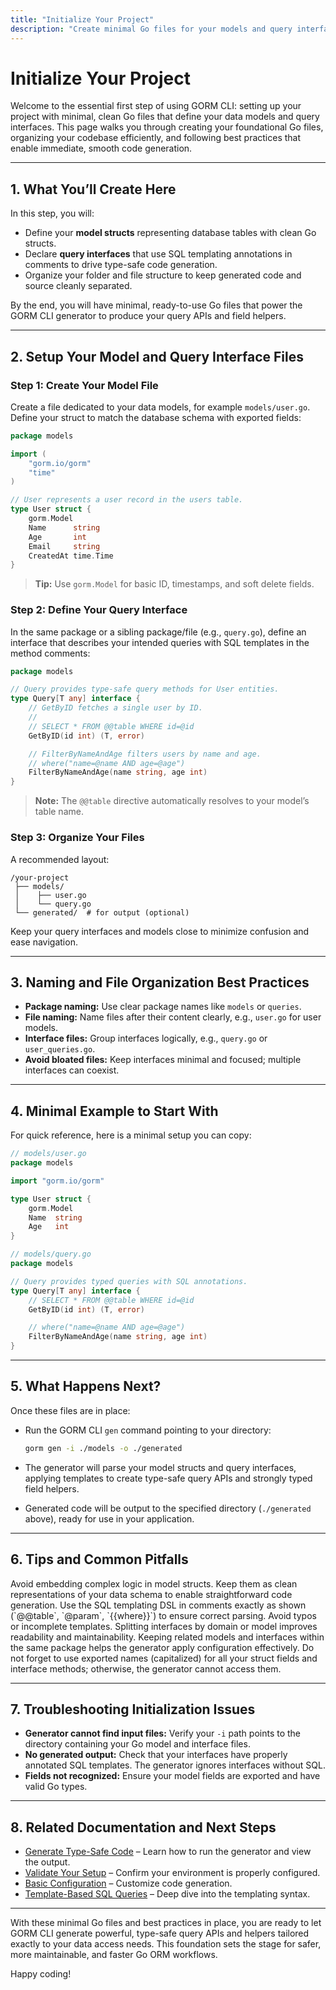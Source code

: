 ```yaml
---
title: "Initialize Your Project"
description: "Create minimal Go files for your models and query interfaces. Learn best practices for file organization and naming, with concise code examples for immediate use."
---
```


# Initialize Your Project

Welcome to the essential first step of using GORM CLI: setting up your project with minimal, clean Go files that define your data models and query interfaces. This page walks you through creating your foundational Go files, organizing your codebase efficiently, and following best practices that enable immediate, smooth code generation.

---

## 1. What You’ll Create Here

In this step, you will:

- Define your **model structs** representing database tables with clean Go structs.
- Declare **query interfaces** that use SQL templating annotations in comments to drive type-safe code generation.
- Organize your folder and file structure to keep generated code and source cleanly separated.

By the end, you will have minimal, ready-to-use Go files that power the GORM CLI generator to produce your query APIs and field helpers.

---

## 2. Setup Your Model and Query Interface Files

### Step 1: Create Your Model File

Create a file dedicated to your data models, for example `models/user.go`. Define your struct to match the database schema with exported fields:

```go
package models

import (
	"gorm.io/gorm"
	"time"
)

// User represents a user record in the users table.
type User struct {
	gorm.Model
	Name      string
	Age       int
	Email     string
	CreatedAt time.Time
}
```

> **Tip:** Use `gorm.Model` for basic ID, timestamps, and soft delete fields.

### Step 2: Define Your Query Interface

In the same package or a sibling package/file (e.g., `query.go`), define an interface that describes your intended queries with SQL templates in the method comments:

```go
package models

// Query provides type-safe query methods for User entities.
type Query[T any] interface {
	// GetByID fetches a single user by ID.
	//
	// SELECT * FROM @@table WHERE id=@id
	GetByID(id int) (T, error)

	// FilterByNameAndAge filters users by name and age.
	// where("name=@name AND age=@age")
	FilterByNameAndAge(name string, age int)
}
```

> **Note:** The `@@table` directive automatically resolves to your model’s table name.

### Step 3: Organize Your Files

A recommended layout:

```text
/your-project
 ├── models/
 │    ├── user.go
 │    └── query.go
 └── generated/  # for output (optional)
```

Keep your query interfaces and models close to minimize confusion and ease navigation.

---

## 3. Naming and File Organization Best Practices

- **Package naming:** Use clear package names like `models` or `queries`.
- **File naming:** Name files after their content clearly, e.g., `user.go` for user models.
- **Interface files:** Group interfaces logically, e.g., `query.go` or `user_queries.go`.
- **Avoid bloated files:** Keep interfaces minimal and focused; multiple interfaces can coexist.

---

## 4. Minimal Example to Start With

For quick reference, here is a minimal setup you can copy:

```go
// models/user.go
package models

import "gorm.io/gorm"

type User struct {
	gorm.Model
	Name  string
	Age   int
}

// models/query.go
package models

// Query provides typed queries with SQL annotations.
type Query[T any] interface {
	// SELECT * FROM @@table WHERE id=@id
	GetByID(id int) (T, error)

	// where("name=@name AND age=@age")
	FilterByNameAndAge(name string, age int)
}
```

---

## 5. What Happens Next?

Once these files are in place:

- Run the GORM CLI `gen` command pointing to your directory:
  
  ```bash
  gorm gen -i ./models -o ./generated
  ```

- The generator will parse your model structs and query interfaces, applying templates to create type-safe query APIs and strongly typed field helpers.

- Generated code will be output to the specified directory (`./generated` above), ready for use in your application.

---

## 6. Tips and Common Pitfalls

<AccordionGroup title="Tips and Best Practices">
<Accordion title="Keep Models Simple and Clean">
Avoid embedding complex logic in model structs. Keep them as clean representations of your data schema to enable straightforward code generation.
</Accordion>
<Accordion title="Annotate SQL Correctly in Interfaces">
Use the SQL templating DSL in comments exactly as shown (`@@table`, `@param`, `{{where}}`) to ensure correct parsing. Avoid typos or incomplete templates.
</Accordion>
<Accordion title="One Interface Per File is OK">
Splitting interfaces by domain or model improves readability and maintainability.
</Accordion>
<Accordion title="File and Package Placement Matters">
Keeping related models and interfaces within the same package helps the generator apply configuration effectively.
</Accordion>
</AccordionGroup>

<Warning>
Do not forget to use exported names (capitalized) for all your struct fields and interface methods; otherwise, the generator cannot access them.
</Warning>

---

## 7. Troubleshooting Initialization Issues

- **Generator cannot find input files:** Verify your `-i` path points to the directory containing your Go model and interface files.
- **No generated output:** Check that your interfaces have properly annotated SQL templates. The generator ignores interfaces without SQL.
- **Fields not recognized:** Ensure your model fields are exported and have valid Go types.

---

## 8. Related Documentation and Next Steps

- [Generate Type-Safe Code](../generate-code) – Learn how to run the generator and view the output.
- [Validate Your Setup](../validate-your-setup) – Confirm your environment is properly configured.
- [Basic Configuration](../../configuration-troubleshooting/basic-configuration) – Customize code generation.
- [Template-Based SQL Queries](../../advanced-usage-patterns/template-queries) – Deep dive into the templating syntax.

---

With these minimal Go files and best practices in place, you are ready to let GORM CLI generate powerful, type-safe query APIs and helpers tailored exactly to your data access needs. This foundation sets the stage for safer, more maintainable, and faster Go ORM workflows.

Happy coding!
